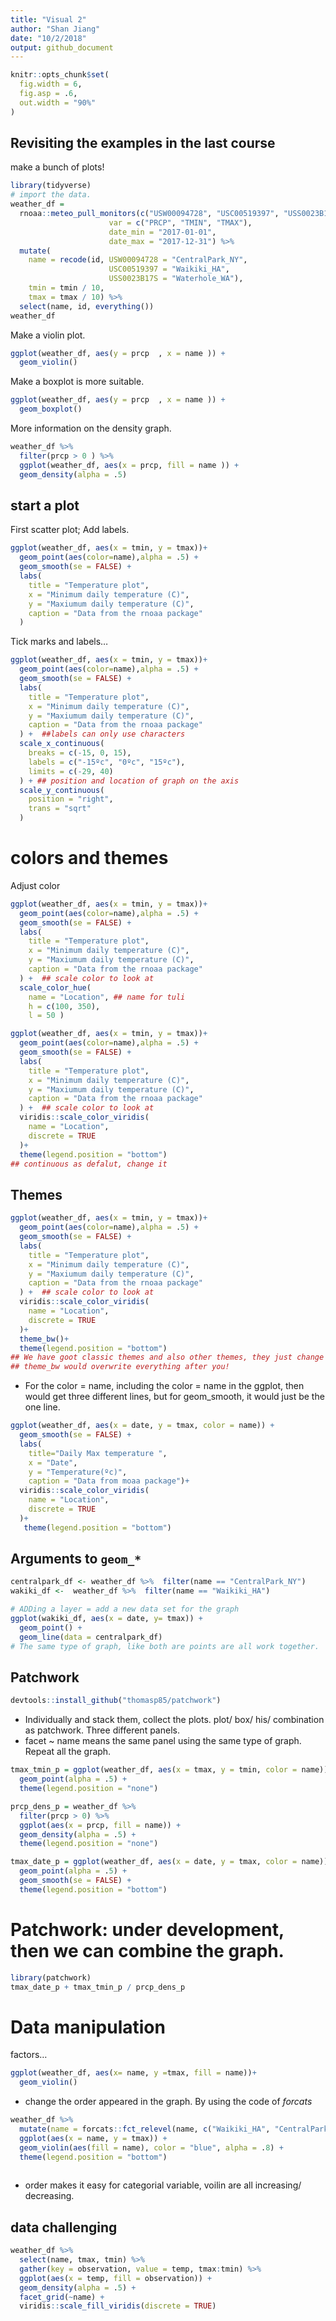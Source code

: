 ```yaml
---
title: "Visual 2"
author: "Shan Jiang"
date: "10/2/2018"
output: github_document
---
```


```r
knitr::opts_chunk$set(
  fig.width = 6,
  fig.asp = .6,
  out.width = "90%"
)
```

## Revisiting the examples in the last course
make a bunch of plots!

```r
library(tidyverse)
# import the data.
weather_df = 
  rnoaa::meteo_pull_monitors(c("USW00094728", "USC00519397", "USS0023B17S"),
                      var = c("PRCP", "TMIN", "TMAX"), 
                      date_min = "2017-01-01",
                      date_max = "2017-12-31") %>%
  mutate(
    name = recode(id, USW00094728 = "CentralPark_NY", 
                      USC00519397 = "Waikiki_HA",
                      USS0023B17S = "Waterhole_WA"),
    tmin = tmin / 10,
    tmax = tmax / 10) %>%
  select(name, id, everything())
weather_df
```
Make a violin plot.
```r
ggplot(weather_df, aes(y = prcp  , x = name )) +
  geom_violin()
```

Make a boxplot is more suitable.
```r
ggplot(weather_df, aes(y = prcp  , x = name )) +
  geom_boxplot()
```

More information on the density graph.
```r
weather_df %>% 
  filter(prcp > 0 ) %>% 
  ggplot(weather_df, aes(x = prcp, fill = name )) +
  geom_density(alpha = .5)
```
## start a plot

First scatter plot; Add labels.
```r
ggplot(weather_df, aes(x = tmin, y = tmax))+
  geom_point(aes(color=name),alpha = .5) +
  geom_smooth(se = FALSE) +
  labs(
    title = "Temperature plot",
    x = "Minimum daily temperature (C)",
    y = "Maxiumum daily temperature (C)",
    caption = "Data from the rnoaa package"
  )
```

Tick marks and labels...
```r
ggplot(weather_df, aes(x = tmin, y = tmax))+
  geom_point(aes(color=name),alpha = .5) +
  geom_smooth(se = FALSE) +
  labs(
    title = "Temperature plot",
    x = "Minimum daily temperature (C)",
    y = "Maxiumum daily temperature (C)",
    caption = "Data from the rnoaa package"
  ) +  ##labels can only use characters
  scale_x_continuous(
    breaks = c(-15, 0, 15),
    labels = c("-15ºc", "0ºc", "15ºc"),
    limits = c(-29, 40)
  ) + ## position and location of graph on the axis 
  scale_y_continuous(
    position = "right",
    trans = "sqrt" 
  )

```
# colors and themes
Adjust color 
```r

ggplot(weather_df, aes(x = tmin, y = tmax))+
  geom_point(aes(color=name),alpha = .5) +
  geom_smooth(se = FALSE) +
  labs(
    title = "Temperature plot",
    x = "Minimum daily temperature (C)",
    y = "Maxiumum daily temperature (C)",
    caption = "Data from the rnoaa package"
  ) +  ## scale color to look at
  scale_color_hue(
    name = "Location", ## name for tuli
    h = c(100, 350),
    l = 50 )
```
```r
ggplot(weather_df, aes(x = tmin, y = tmax))+
  geom_point(aes(color=name),alpha = .5) +
  geom_smooth(se = FALSE) +
  labs(
    title = "Temperature plot",
    x = "Minimum daily temperature (C)",
    y = "Maxiumum daily temperature (C)",
    caption = "Data from the rnoaa package"
  ) +  ## scale color to look at
  viridis::scale_color_viridis(
    name = "Location", 
    discrete = TRUE
  )+
  theme(legend.position = "bottom")
## continuous as defalut, change it
```

## Themes
```r
ggplot(weather_df, aes(x = tmin, y = tmax))+
  geom_point(aes(color=name),alpha = .5) +
  geom_smooth(se = FALSE) +
  labs(
    title = "Temperature plot",
    x = "Minimum daily temperature (C)",
    y = "Maxiumum daily temperature (C)",
    caption = "Data from the rnoaa package"
  ) +  ## scale color to look at
  viridis::scale_color_viridis(
    name = "Location", 
    discrete = TRUE
  )+ 
  theme_bw()+
  theme(legend.position = "bottom")
## We have goot classic themes and also other themes, they just change the theme of the graph.
## theme_bw would overwrite everything after you!
```
* For the color = name, including the color = name in the ggplot, then would get three different lines, but for geom_smooth, it would just be the one line.

```r
ggplot(weather_df, aes(x = date, y = tmax, color = name)) + 
  geom_smooth(se = FALSE) +
  labs(
    title="Daily Max temperature ",
    x = "Date",
    y = "Temperature(ºc)",
    caption = "Data from moaa package")+ 
  viridis::scale_color_viridis(
    name = "Location", 
    discrete = TRUE
  )+ 
   theme(legend.position = "bottom")
```
## Arguments to `geom_*`
```r
centralpark_df <- weather_df %>%  filter(name == "CentralPark_NY")
wakiki_df <-  weather_df %>%  filter(name == "Waikiki_HA")

# ADDing a layer = add a new data set for the graph
ggplot(wakiki_df, aes(x = date, y= tmax)) +
  geom_point() +
  geom_line(data = centralpark_df)
# The same type of graph, like both are points are all work together.
```
## Patchwork

```r
devtools::install_github("thomasp85/patchwork")
```

* Individually and stack them, collect the plots. 
plot/ box/ his/ combination as patchwork. Three different panels. 
* facet ~ name means the same panel using the same type of graph. 
Repeat all the graph.
```r
tmax_tmin_p = ggplot(weather_df, aes(x = tmax, y = tmin, color = name)) + 
  geom_point(alpha = .5) +
  theme(legend.position = "none")

prcp_dens_p = weather_df %>% 
  filter(prcp > 0) %>% 
  ggplot(aes(x = prcp, fill = name)) + 
  geom_density(alpha = .5) + 
  theme(legend.position = "none")

tmax_date_p = ggplot(weather_df, aes(x = date, y = tmax, color = name)) + 
  geom_point(alpha = .5) +
  geom_smooth(se = FALSE) + 
  theme(legend.position = "bottom")
```
# Patchwork: under development, then we can combine the graph.
```r
library(patchwork)
tmax_date_p + tmax_tmin_p / prcp_dens_p 
```

# Data manipulation

factors...

```r
ggplot(weather_df, aes(x= name, y =tmax, fill = name))+
  geom_violin()
```
 * change the order appeared in the graph. By using the code of *forcats*
```r
weather_df %>%
  mutate(name = forcats::fct_relevel(name, c("Waikiki_HA", "CentralPark_NY", "Waterhole_WA"))) %>% 
  ggplot(aes(x = name, y = tmax)) + 
  geom_violin(aes(fill = name), color = "blue", alpha = .8) + 
  theme(legend.position = "bottom") 
  
```
* order makes it easy for  categorial  variable, voilin are all increasing/ decreasing. 


## data challenging 
```r
weather_df %>%
  select(name, tmax, tmin) %>% 
  gather(key = observation, value = temp, tmax:tmin) %>% 
  ggplot(aes(x = temp, fill = observation)) +
  geom_density(alpha = .5) + 
  facet_grid(~name) + 
  viridis::scale_fill_viridis(discrete = TRUE)
```



